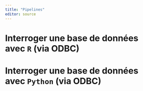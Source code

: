 ```yaml
---
title: "Pipelines"
editor: source
---
```


# Interroger une base de données avec `R` (via ODBC)

# Interroger une base de données avec `Python` (via ODBC)